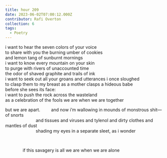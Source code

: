```yaml
---
title: hour 209
date: 2023-06-02T07:00:12.000Z
contributor: Rafi Overton
collection: 6
tags:
  - Poetry
---
```


i want to hear the seven colors of your voice<br />
to share with you the burning umber of cookies<br />
and lemon tang of sunburnt mornings<br />
i want to know every mountain on your skin<br />
to purge with rivers of unaccounted time<br />
the odor of shaved graphite and trails of ink<br />
i want to seek out all your groans and utterances i once sloughed<br />
to clasp them to my breast as a mother clasps a hideous babe<br />
before she sees its face:<br />
i want to push the rock across the wasteland<br />
as a celebration of the fools we are when we are together<br />

but we are apart.&emsp;&emsp;&ensp;and now i’m wallowing in mounds of monstrous shit&mdash;of snorts<br />
&emsp;&emsp;&emsp;&emsp;&emsp;&emsp;&emsp;and tissues and viruses and tylenol and dirty clothes and mantles of dust<br />
&emsp;&emsp;&emsp;&emsp;&emsp;&emsp;&emsp;shading my eyes in a separate sleet, as i wonder

<br />

&emsp;&emsp;&emsp;&emsp;if this savagery is all we are when we are alone
